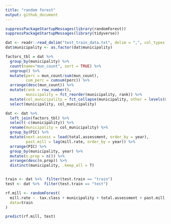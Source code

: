 ```yaml
---
title: "random forest"
output: github_document
---
```


```r
suppressPackageStartupMessages(library(randomForest))
suppressPackageStartupMessages(library(tidyverse))
```

```r
dat <- readr::read_delim("test_train_data.txt", delim = ",", col_types = "ciccdddddc")
dat$municipality <- as.factor(dat$municipality)

factors_tbl = dat %>% 
  group_by(municipality) %>% 
  count(name="mun_count", sort = TRUE) %>% 
  ungroup() %>% 
  mutate(perc = mun_count/sum(mun_count),
         cum_perc = cumsum(perc)) %>% 
  arrange(desc(mun_count)) %>% 
  mutate(rank = row_number(),
         municipality = fct_reorder(municipality, rank)) %>% 
  mutate(col_municipality = fct_collapse(municipality, other = levels(municipality)[-c(1:52)])) %>% 
  select(municipality, col_municipality)

dat <- dat %>% 
  left_join(factors_tbl) %>% 
  select(-c(municipality)) %>% 
  rename(municipality = col_municipality) %>% 
  group_by(PIC) %>% 
  mutate(next.assess = lead(total.assessment, order_by = year),
         past.mill = lag(mill.rate, order_by = year)) %>%
  arrange(PIC) %>% 
  group_by(municipality, year) %>% 
  mutate(n.prop = n()) %>% 
  arrange(desc(n.prop)) %>% 
  distinct(municipality, .keep_all = T) 


train <- dat %>%  filter(test.train == "train") 
test <- dat %>%  filter(test.train == "test")
```

```r
rf.mill <- randomForest(
  mill.rate ~  tax.class + municipality + total.assessment + past.mill,na.action = na.omit,
  data=train
)
```

```r
predict(rf.mill, test)
```




